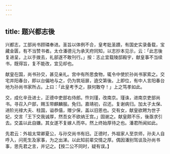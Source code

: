 ```yaml
---
---
---
```

title: 题兴都志後
---



兴都志，工部尚书顾璘奉进。圣旨以体例不合，皇考妣圣蹟，有国史实录备载，宝藏金匮，有不当赞书者。太仓潘德元为承天府同知，以志抄本见示，云：「此志後复进呈，上以手拨去，礼部遂不敢刊行。」按：志止宜载陵邸殿宇，献皇事不当续书，既得旨，复不能改，宜见却也。

献皇在国，尚书孙交，甚见亲礼。宫中有所思食物，辄令中使於孙尚书家索之。交宅并阳春台，即以台偏地与之，仍为筑垣扉，遶交第後。上即位，有中人言阳春台地为孙尚书家所占。上曰：「此皇考予之，朕何敢夺！」上之笃孝如此。

交，成化辛丑进士，正德中吏部右侍郎。忤刘瑾，改南京。瑾诛，进南京吏部尚书。寻召入户部，赐玉带麒麟服。免归。嘉靖初，召还。复谢病归。加太子太保、进阶光禄大夫、柱国，谥恭僖，赠少保，盖以旧恩也。交有女，献皇欲聘为世子妃，交言「王下交我诚厚，然吾女不欲纳王宫。」固谢之。献皇颇不乐，後亟求引去。交盖以此自嫌。其女遂不复嫁人而卒。然上终始厚待之也。潘君所闻如此。

先君云：外祖太常卿夏公，与孙交尚书有旧。正德时，外祖家人至京师，孙夫人自呼入，问死生及家事，为之出涕。以此知前辈交情之厚。偶因潘别驾谈及孙尚书事，思先君之言，并记之。【按二公不同时，疑有误。】